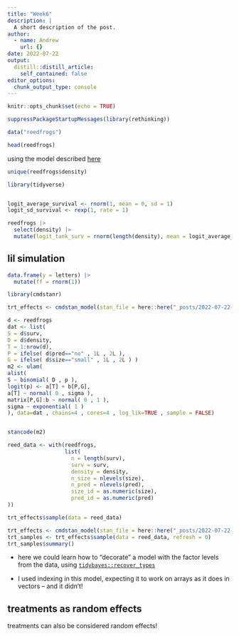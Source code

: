 ```yaml
---
title: "Week6"
description: |
  A short description of the post.
author:
  - name: Andrew
    url: {}
date: 2022-07-22
output:
  distill::distill_article:
    self_contained: false
editor_options: 
  chunk_output_type: console
---
```



```r
knitr::opts_chunk$set(echo = TRUE)
```


```r
suppressPackageStartupMessages(library(rethinking))

data("reedfrogs")

head(reedfrogs)
```

using the model described [here](https://speakerdeck.com/rmcelreath/statistical-rethinking-2022-lecture-12?slide=36)

```r
unique(reedfrogs$density)
```

```r
library(tidyverse)


logit_average_survival <- rnorm(1, mean = 0, sd = 1)
logit_sd_survival <- rexp(1, rate = 1)

reedfrogs |> 
  select(density) |> 
  mutate(logit_tank_surv = rnorm(length(density), mean = logit_average_survival, sd = logit_sd_survival))
```

## lil simulation

```r
data.frame(y = letters) |> 
  mutate(ff = rnorm(1))
```



```r
library(cmdstanr)

trt_effects <- cmdstan_model(stan_file = here::here("_posts/2022-07-22-week6/random_effects.stan"), pedantic = TRUE)

```



```r
d <- reedfrogs
dat <- list(
S = d$surv,
D = d$density,
T = 1:nrow(d),
P = ifelse( d$pred=="no" , 1L , 2L ),
G = ifelse( d$size=="small" , 1L , 2L ) )
m2 <- ulam(
alist(
S ~ binomial( D , p ),
logit(p) <- a[T] + b[P,G],
a[T] ~ normal( 0 , sigma ),
matrix[P,G]:b ~ normal( 0 , 1 ),
sigma ~ exponential( 1 )
), data=dat , chains=4 , cores=4 , log_lik=TRUE , sample = FALSE)


stancode(m2)
```

```r
reed_data <- with(reedfrogs, 
                  list(
                    n = length(surv),
                    surv = surv,
                    density = density,
                    n_size = nlevels(size),
                    n_pred = nlevels(pred),
                    size_id = as.numeric(size),
                    pred_id = as.numeric(pred)
))

trt_effects$sample(data = reed_data)

```


```r

trt_effects <- cmdstan_model(stan_file = here::here("_posts/2022-07-22-week6/random_effects.stan"), pedantic = TRUE)
trt_samples <- trt_effects$sample(data = reed_data, refresh = 0)
trt_samples$summary()


```

* here we could learn how to "decorate" a model with the factor levels from the data, using [`tidybayes::recover_types`](https://mjskay.github.io/tidybayes/reference/recover_types.html) 

* I used indexing in this model, expecting it to work on arrays as it does in vectors -- and it didn't!

## treatments as random effects

treatments can also be considered random effects! 



### 

